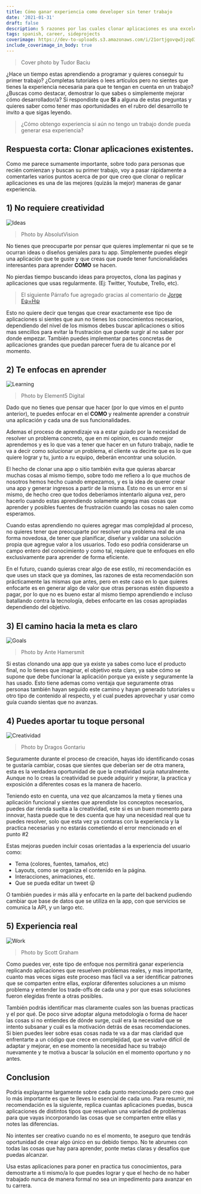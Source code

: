 ```yaml
---
title: Cómo ganar experiencia como developer sin tener trabajo
date: '2021-01-31'
draft: false
description: 5 razones por las cuales clonar aplicaciones es una excelente forma de ganar experiencia como developer que te ayudara a conseguir mejores oportunidades.
tags: spanish, career, sideprojects
coverimage: https://dev-to-uploads.s3.amazonaws.com/i/21ortjgovqw3jzqd34v6.jpeg
include_coverimage_in_body: true
---
```


> Cover photo by Tudor Baciu

¿Hace un tiempo estas aprendiendo a programar y quieres conseguir tu primer trabajo? ¿Completas tutoriales o lees artículos pero no sientes que tienes la experiencia necesaria para que te tengan en cuenta en un trabajo? ¿Buscas como destacar, demostrar lo que sabes o simplemente mejorar cómo desarrollador/a? Si respondiste que **SI** a alguna de estas preguntas y quieres saber como tener mas oportunidades en el rubro del desarrollo te invito a que sigas leyendo.

> ¿Cómo obtengo experiencia si aún no tengo un trabajo donde pueda generar esa experiencia?

## Respuesta corta: Clonar aplicaciones existentes.

Como me parece sumamente importante, sobre todo para personas que recién comienzan y buscan su primer trabajo, voy a pasar rápidamente a comentarles varios puntos acerca de por que creo que clonar o replicar aplicaciones es una de las mejores (quizás la mejor) maneras de ganar experiencia.

## 1) No requiere creatividad

![Ideas](https://dev-to-uploads.s3.amazonaws.com/i/5asq4uo0vf73bx935vlh.jpeg)

> Photo by AbsolutVision

No tienes que preocuparte por pensar que quieres implementar ni que se te ocurran ideas o diseños geniales para tu app. Simplemente puedes elegir una aplicación que te guste y que creas que puede tener funcionalidades interesantes para aprender **COMO** se hacen.

No pierdas tiempo buscando ideas para proyectos, clona las paginas y aplicaciones que usas regularmente. (Ej: Twitter, Youtube, Trello, etc).

> El siguiente Párrafo fue agregado gracias al comentario de [Jorge Eψ=Ĥψ](https://dev.to/jagedn)

Esto no quiere decir que tengas que crear exactamente ese tipo de aplicaciones si sientes que aun no tienes los conocimientos necesarios, dependiendo del nivel de los mismos debes buscar aplicaciones o sitios mas sencillos para evitar la frustración que puede surgir al no saber por donde empezar. También puedes implementar partes concretas de aplicaciones grandes que puedan parecer fuera de tu alcance por el momento.

## 2) Te enfocas en aprender

![Learning](https://dev-to-uploads.s3.amazonaws.com/i/rlu7wj7ko10igs21egw9.jpeg)

> Photo by Element5 Digital

Dado que no tienes que pensar que hacer (por lo que vimos en el punto anterior), te puedes enfocar en el **COMO** y realmente aprender a construir una aplicación y cada una de sus funcionalidades.

Ademas el proceso de aprendizaje va a estar guiado por la necesidad de resolver un problema concreto, que en mi opinion, es cuando mejor aprendemos y es lo que vas a tener que hacer en un futuro trabajo, nadie te va a decir como solucionar un problema, el cliente va decirte que es lo que quiere lograr y tu, junto a ru equipo, deberán encontrar una solución.

El hecho de clonar una app o sitio también evita que quieras abarcar muchas cosas al mismo tiempo, sobre todo me refiero a lo que muchos de nosotros hemos hecho cuando empezamos, y es la idea de querer crear una app y generar ingresos a partir de la misma. Esto no es un error en sí mismo, de hecho creo que todos deberíamos intentarlo alguna vez, pero hacerlo cuando estas aprendiendo solamente agrega mas cosas que aprender y posibles fuentes de frustración cuando las cosas no salen como esperamos.

Cuando estas aprendiendo no quieres agregar mas complejidad al proceso, no quieres tener que preocuparte por resolver una problema real de una forma novedosa, de tener que planificar, diseñar y validar una solución propia que agregue valor a los usuarios. Todo eso podría considerarse un campo entero del conocimiento y como tal, requiere que te enfoques en ello exclusivamente para aprender de forma eficiente.

En el futuro, cuando quieras crear algo de ese estilo, mi recomendación es que uses un stack que ya domines, las razones de esta recomendación son prácticamente las mismas que antes, pero en este caso en lo que quieres enfocarte es en generar algo de valor que otras personas estén dispuesto a pagar, por lo que no es bueno estar al mismo tiempo aprendiendo e incluso batallando contra la tecnología, debes enfocarte en las cosas apropiadas dependiendo del objetivo.

## 3) El camino hacia la meta es claro

![Goals](https://dev-to-uploads.s3.amazonaws.com/i/mv41ty1mqy59u24oudqi.jpeg)

> Photo by Ante Hamersmit

Si estas clonando una app que ya existe ya sabes como luce el producto final, no lo tienes que imaginar, el objetivo esta claro, ya sabe cómo se supone que debe funcionar la aplicación porque ya existe y seguramente la has usado.
Esto tiene ademas como ventaja que seguramente otras personas también hayan seguido este camino y hayan generado tutoriales u otro tipo de contenido al respecto, y el cual puedes aprovechar y usar como guía cuando sientas que no avanzas.

## 4) Puedes aportar tu toque personal

![Creatividad](https://dev-to-uploads.s3.amazonaws.com/i/gq7akmlw3k3sq5dqv3wb.jpeg)

> Photo by Dragos Gontariu

Seguramente durante el proceso de creación, hayas ido identificando cosas te gustaría cambiar, cosas que sientes que deberían ser de otra manera, esta es la verdadera oportunidad de que la creatividad surja naturalmente. Aunque no lo creas la creatividad se puede adquirir y mejorar, la practica y exposición a diferentes cosas es la manera de hacerlo.

Teniendo esto en cuenta, una vez que alcanzamos la meta y tienes una aplicación funcional y sientes que aprendiste los conceptos necesarios, puedes dar rienda suelta a la creatividad, este si es un buen momento para innovar, hasta puede que te des cuenta que hay una necesidad real que tu puedes resolver, solo que esta vez ya contaras con la experiencia y la practica necesarias y no estarás cometiendo el error mencionado en el punto #2

Estas mejoras pueden incluir cosas orientadas a la experiencia del usuario como:

- Tema (colores, fuentes, tamaños, etc)
- Layouts, como se organiza el contenido en la página.
- Interacciones, animaciones, etc.
- Que se pueda editar un tweet 😜

O también puedes ir más allá y enfocarte en la parte del backend pudiendo cambiar que base de datos que se utiliza en la app, con que servicios se comunica la API, y un largo etc.

## 5) Experiencia real

![Work](https://dev-to-uploads.s3.amazonaws.com/i/6hjjgrasaozu623r7frk.jpeg)

> Photo by Scott Graham

Como puedes ver, este tipo de enfoque nos permitirá ganar experiencia replicando aplicaciones que resuelven problemas reales, y mas importante, cuanto mas veces sigas este proceso mas fácil va a ser identificar patrones que se comparten entre ellas, explorar diferentes soluciones a un mismo problema y entender los trade-offs de cada una y por que esas soluciones fueron elegidas frente a otras posibles.

También podrás identificar mas claramente cuales son las buenas practicas y el por qué. De poco sirve adoptar alguna metodología o forma de hacer las cosas si no entiendes de dónde surge, cuál era la necesidad que se intento subsanar y cuál es la motivación detrás de esas recomendaciones. Si bien puedes leer sobre esas cosas nada te va a dar mas claridad que enfrentarte a un código que crece en complejidad, que se vuelve difícil de adaptar y mejorar, en ese momento la necesidad hace su trabajo nuevamente y te motiva a buscar la solución en el momento oportuno y no antes.

## Conclusion

Podría explayarme largamente sobre cada punto mencionado pero creo que lo más importante es que te lleves lo esencial de cada uno. Para resumir, mi recomendación es la siguiente, replica cuantas aplicaciones puedas, busca aplicaciones de distintos tipos que resuelvan una variedad de problemas para que vayas incorporando las cosas que se comparten entre ellas y notes las diferencias.

No intentes ser creativo cuando no es el momento, te aseguro que tendrás oportunidad de crear algo único en su debido tiempo. No te abrumes con todas las cosas que hay para aprender, ponte metas claras y desafíos que puedas alcanzar.

Usa estas aplicaciones para poner en practica tus conocimientos, para demostrarte a ti mismo/a lo que puedes lograr y que el hecho de no haber trabajado nunca de manera formal no sea un impedimento para avanzar en tu carrera.
